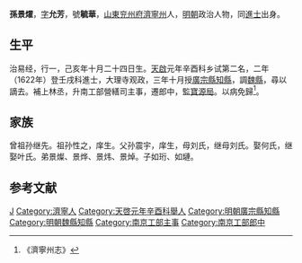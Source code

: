 '''孫景燿'''，[[表字|字]]'''允芳'''，號'''毓華'''，[[山東|山東]][[兖州府|兖州府]][[濟寧州|濟寧州]]人，[[明朝|明朝]]政治人物，同[[進士|進士]]出身。

==生平==
治易经，行一，己亥年十月二十四日生。[[天啟|天啟]]元年辛酉科乡试第二名，二年（1622年）登壬戌科進士，大理寺观政，三年十月授[[廣宗縣|廣宗縣]][[知縣|知縣]]，調[[魏縣|魏縣]]，尋以謫去。補上林丞，升南工部營繕司主事，遷郎中，監[[寶源局|寶源局]]。以病免歸<ref>《濟寧州志》</ref>。

==家族==
曾祖孙继先。祖孙性之，庠生。父孙震宇，庠生，母刘氏，继母刘氏。娶何氏，继娶叶氏。弟景燦、景烨、景炜、景焯。子如珩、如璉。

==参考文献==
{{reflist}}

{{天啓二年壬戌科殿試金榜}}

{{DEFAULTSORT:Sun孫}}
[[Category:孫姓|J]]
[[Category:濟寧人|Category:濟寧人]]
[[Category:天啓元年辛酉科舉人|Category:天啓元年辛酉科舉人]]
[[Category:明朝廣宗縣知縣|Category:明朝廣宗縣知縣]]
[[Category:明朝魏縣知縣|Category:明朝魏縣知縣]]
[[Category:南京工部主事|Category:南京工部主事]]
[[Category:南京工部郎中|Category:南京工部郎中]]


{{明朝人物小作品}}